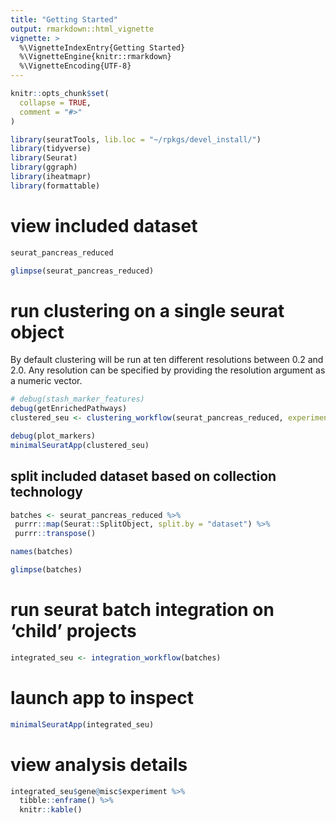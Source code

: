 ```yaml
---
title: "Getting Started"
output: rmarkdown::html_vignette
vignette: >
  %\VignetteIndexEntry{Getting Started}
  %\VignetteEngine{knitr::rmarkdown}
  %\VignetteEncoding{UTF-8}
---
```


```r
knitr::opts_chunk$set(
  collapse = TRUE,
  comment = "#>"
)
```

```r
library(seuratTools, lib.loc = "~/rpkgs/devel_install/")
library(tidyverse)
library(Seurat)
library(ggraph)
library(iheatmapr)
library(formattable)
```

# view included dataset 

```r
seurat_pancreas_reduced

glimpse(seurat_pancreas_reduced)
```

# run clustering on a single seurat object

By default clustering will be run at ten different resolutions between 0.2 and 2.0. Any resolution can be specified by providing the resolution argument as a numeric vector.

```r
# debug(stash_marker_features)
debug(getEnrichedPathways)
clustered_seu <- clustering_workflow(seurat_pancreas_reduced, experiment_name = "seurat_pancreas", organism = "human")
```

```r
debug(plot_markers)
minimalSeuratApp(clustered_seu)
```

## split included dataset based on collection technology 

```r
batches <- seurat_pancreas_reduced %>%
 purrr::map(Seurat::SplitObject, split.by = "dataset") %>%
 purrr::transpose()

names(batches)

glimpse(batches)

```

# run seurat batch integration on 'child' projects

```r
integrated_seu <- integration_workflow(batches)
```

# launch app to inspect

```r

minimalSeuratApp(integrated_seu)

```

# view analysis details

```r
integrated_seu$gene@misc$experiment %>% 
  tibble::enframe() %>% 
  knitr::kable()
```
